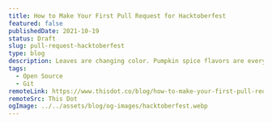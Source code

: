 ---
title: How to Make Your First Pull Request for Hacktoberfest
featured: false
publishedDate: 2021-10-19
status: Draft
slug: pull-request-hacktoberfest
type: blog
description: Leaves are changing color. Pumpkin spice flavors are everywhere. It must be October in the US! This means it's also time for Hacktoberfest!
tags:
  - Open Source
  - Git
remoteLink: https://www.thisdot.co/blog/how-to-make-your-first-pull-request-for-hacktoberfest
remoteSrc: This Dot
ogImage: ../../assets/blog/og-images/hacktoberfest.webp
---
